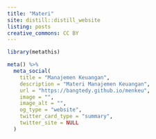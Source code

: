 ```yaml
---
title: "Materi"
site: distill::distill_website
listing: posts
creative_commons: CC BY
---
```


```r
library(metathis)

meta() %>%
  meta_social(
    title = "Manajemen Keuangan",
    description = "Materi Manajemen Keuangan",
    url = "https://bangtedy.github.io/menkeu",
    image = "",
    image_alt = "",
    og_type = "website",
    twitter_card_type = "summary",
    twitter_site = NULL
  )
```